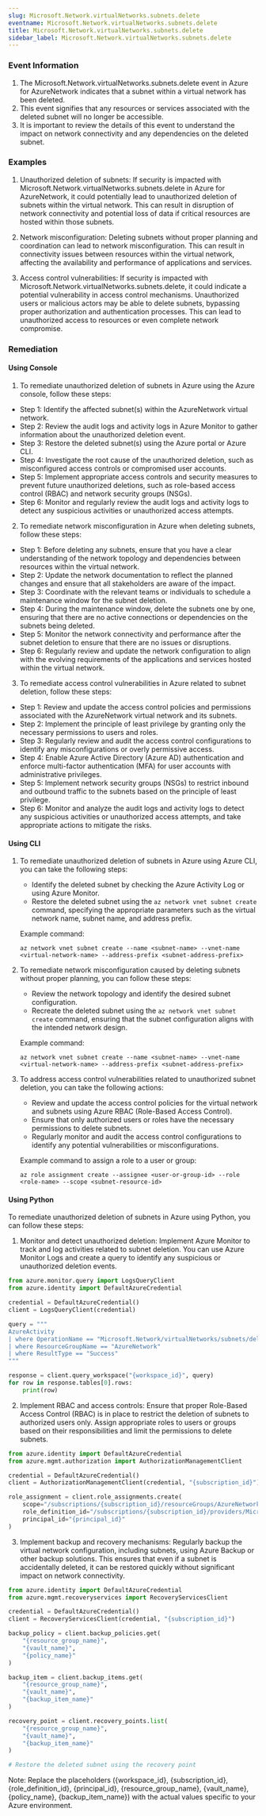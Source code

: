 ```yaml
--- 
slug: Microsoft.Network.virtualNetworks.subnets.delete
eventname: Microsoft.Network.virtualNetworks.subnets.delete
title: Microsoft.Network.virtualNetworks.subnets.delete
sidebar_label: Microsoft.Network.virtualNetworks.subnets.delete
---
```

                       
### Event Information

1. The Microsoft.Network.virtualNetworks.subnets.delete event in Azure for AzureNetwork indicates that a subnet within a virtual network has been deleted.
2. This event signifies that any resources or services associated with the deleted subnet will no longer be accessible.
3. It is important to review the details of this event to understand the impact on network connectivity and any dependencies on the deleted subnet.


### Examples

1. Unauthorized deletion of subnets: If security is impacted with Microsoft.Network.virtualNetworks.subnets.delete in Azure for AzureNetwork, it could potentially lead to unauthorized deletion of subnets within the virtual network. This can result in disruption of network connectivity and potential loss of data if critical resources are hosted within those subnets.

2. Network misconfiguration: Deleting subnets without proper planning and coordination can lead to network misconfiguration. This can result in connectivity issues between resources within the virtual network, affecting the availability and performance of applications and services.

3. Access control vulnerabilities: If security is impacted with Microsoft.Network.virtualNetworks.subnets.delete, it could indicate a potential vulnerability in access control mechanisms. Unauthorized users or malicious actors may be able to delete subnets, bypassing proper authorization and authentication processes. This can lead to unauthorized access to resources or even complete network compromise.

### Remediation

#### Using Console

1. To remediate unauthorized deletion of subnets in Azure using the Azure console, follow these steps:

- Step 1: Identify the affected subnet(s) within the AzureNetwork virtual network.
- Step 2: Review the audit logs and activity logs in Azure Monitor to gather information about the unauthorized deletion event.
- Step 3: Restore the deleted subnet(s) using the Azure portal or Azure CLI.
- Step 4: Investigate the root cause of the unauthorized deletion, such as misconfigured access controls or compromised user accounts.
- Step 5: Implement appropriate access controls and security measures to prevent future unauthorized deletions, such as role-based access control (RBAC) and network security groups (NSGs).
- Step 6: Monitor and regularly review the audit logs and activity logs to detect any suspicious activities or unauthorized access attempts.

2. To remediate network misconfiguration in Azure when deleting subnets, follow these steps:

- Step 1: Before deleting any subnets, ensure that you have a clear understanding of the network topology and dependencies between resources within the virtual network.
- Step 2: Update the network documentation to reflect the planned changes and ensure that all stakeholders are aware of the impact.
- Step 3: Coordinate with the relevant teams or individuals to schedule a maintenance window for the subnet deletion.
- Step 4: During the maintenance window, delete the subnets one by one, ensuring that there are no active connections or dependencies on the subnets being deleted.
- Step 5: Monitor the network connectivity and performance after the subnet deletion to ensure that there are no issues or disruptions.
- Step 6: Regularly review and update the network configuration to align with the evolving requirements of the applications and services hosted within the virtual network.

3. To remediate access control vulnerabilities in Azure related to subnet deletion, follow these steps:

- Step 1: Review and update the access control policies and permissions associated with the AzureNetwork virtual network and its subnets.
- Step 2: Implement the principle of least privilege by granting only the necessary permissions to users and roles.
- Step 3: Regularly review and audit the access control configurations to identify any misconfigurations or overly permissive access.
- Step 4: Enable Azure Active Directory (Azure AD) authentication and enforce multi-factor authentication (MFA) for user accounts with administrative privileges.
- Step 5: Implement network security groups (NSGs) to restrict inbound and outbound traffic to the subnets based on the principle of least privilege.
- Step 6: Monitor and analyze the audit logs and activity logs to detect any suspicious activities or unauthorized access attempts, and take appropriate actions to mitigate the risks.

#### Using CLI

1. To remediate unauthorized deletion of subnets in Azure using Azure CLI, you can take the following steps:
   - Identify the deleted subnet by checking the Azure Activity Log or using Azure Monitor.
   - Restore the deleted subnet using the `az network vnet subnet create` command, specifying the appropriate parameters such as the virtual network name, subnet name, and address prefix.

   Example command:
   ```
   az network vnet subnet create --name <subnet-name> --vnet-name <virtual-network-name> --address-prefix <subnet-address-prefix>
   ```

2. To remediate network misconfiguration caused by deleting subnets without proper planning, you can follow these steps:
   - Review the network topology and identify the desired subnet configuration.
   - Recreate the deleted subnet using the `az network vnet subnet create` command, ensuring that the subnet configuration aligns with the intended network design.

   Example command:
   ```
   az network vnet subnet create --name <subnet-name> --vnet-name <virtual-network-name> --address-prefix <subnet-address-prefix>
   ```

3. To address access control vulnerabilities related to unauthorized subnet deletion, you can take the following actions:
   - Review and update the access control policies for the virtual network and subnets using Azure RBAC (Role-Based Access Control).
   - Ensure that only authorized users or roles have the necessary permissions to delete subnets.
   - Regularly monitor and audit the access control configurations to identify any potential vulnerabilities or misconfigurations.

   Example command to assign a role to a user or group:
   ```
   az role assignment create --assignee <user-or-group-id> --role <role-name> --scope <subnet-resource-id>
   ```

#### Using Python

To remediate unauthorized deletion of subnets in Azure using Python, you can follow these steps:

1. Monitor and detect unauthorized deletion: Implement Azure Monitor to track and log activities related to subnet deletion. You can use Azure Monitor Logs and create a query to identify any suspicious or unauthorized deletion events.

```python
from azure.monitor.query import LogsQueryClient
from azure.identity import DefaultAzureCredential

credential = DefaultAzureCredential()
client = LogsQueryClient(credential)

query = """
AzureActivity
| where OperationName == "Microsoft.Network/virtualNetworks/subnets/delete"
| where ResourceGroupName == "AzureNetwork"
| where ResultType == "Success"
"""

response = client.query_workspace("{workspace_id}", query)
for row in response.tables[0].rows:
    print(row)
```

2. Implement RBAC and access controls: Ensure that proper Role-Based Access Control (RBAC) is in place to restrict the deletion of subnets to authorized users only. Assign appropriate roles to users or groups based on their responsibilities and limit the permissions to delete subnets.

```python
from azure.identity import DefaultAzureCredential
from azure.mgmt.authorization import AuthorizationManagementClient

credential = DefaultAzureCredential()
client = AuthorizationManagementClient(credential, "{subscription_id}")

role_assignment = client.role_assignments.create(
    scope="/subscriptions/{subscription_id}/resourceGroups/AzureNetwork",
    role_definition_id="/subscriptions/{subscription_id}/providers/Microsoft.Authorization/roleDefinitions/{role_definition_id}",
    principal_id="{principal_id}"
)
```

3. Implement backup and recovery mechanisms: Regularly backup the virtual network configuration, including subnets, using Azure Backup or other backup solutions. This ensures that even if a subnet is accidentally deleted, it can be restored quickly without significant impact on network connectivity.

```python
from azure.identity import DefaultAzureCredential
from azure.mgmt.recoveryservices import RecoveryServicesClient

credential = DefaultAzureCredential()
client = RecoveryServicesClient(credential, "{subscription_id}")

backup_policy = client.backup_policies.get(
    "{resource_group_name}",
    "{vault_name}",
    "{policy_name}"
)

backup_item = client.backup_items.get(
    "{resource_group_name}",
    "{vault_name}",
    "{backup_item_name}"
)

recovery_point = client.recovery_points.list(
    "{resource_group_name}",
    "{vault_name}",
    "{backup_item_name}"
)

# Restore the deleted subnet using the recovery point
```

Note: Replace the placeholders ({workspace_id}, {subscription_id}, {role_definition_id}, {principal_id}, {resource_group_name}, {vault_name}, {policy_name}, {backup_item_name}) with the actual values specific to your Azure environment.


 